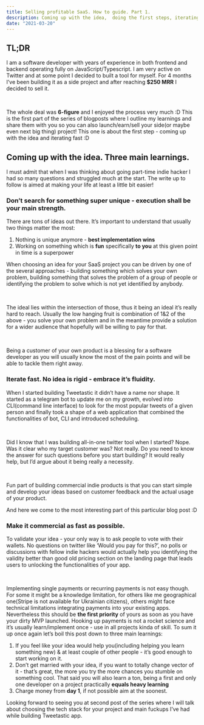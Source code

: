 ```yaml
---
title: Selling profitable SaaS. How to guide. Part 1.
description: Coming up with the idea,  doing the first steps, iterating fast on the project.
date: "2021-03-20"
---
```


## TL;DR

I am a software developer with years of experience in both frontend and backend operating fully on JavaScript/Typescript. I am very active on Twitter and at some point I decided to built a tool for myself. For 4 months I’ve been building it as a side project and after reaching **$250 MRR** I decided to sell it.

<br />

The whole deal was **6-figure** and I enjoyed the process very much :D This is the first part of the series of blogposts where I outline my learnings and share them with you so you can also launch/earn/sell your side(or maybe even next big thing) project! This one is about the first step - coming up with the idea and iterating fast :D

## Coming up with the idea. Three main learnings.

I must admit that when I was thinking about going part-time indie hacker I had so many questions and struggled much at the start. The write up to follow is aimed at making your life at least a little bit easier!

### Don’t search for something super unique - execution shall be your main strength.

There are tons of ideas out there. It’s important to understand that usually two things matter the most:

1. Nothing is unique anymore - **best implementation wins**
2. Working on something which is **fun** specifically **to you** at this given point in time is a superpower

When choosing an idea for your SaaS project you can be driven by one of the several approaches - building something which solves your own problem, building something that solves the problem of a group of people or identifying the problem to solve which is not yet identified by anybody.

<br />

The ideal lies within the intersection of those, thus it being an ideal it’s really hard to reach. Usually the low hanging fruit is combination of 1&2 of the above - you solve your own problem and in the meantime provide a solution for a wider audience that hopefully will be willing to pay for that.

<br />

Being a customer of your own product is a blessing for a software developer as you will usually know the most of the pain points and will be able to tackle them right away.

### Iterate fast. No idea is rigid - embrace it’s fluidity.

When I started building Tweetastic it didn’t have a name nor shape. It started as a telegram bot to update me on my growth, evolved into CLI(command line interface) to look for the most popular tweets of a given person and finally took a shape of a web application that combined the functionalities of bot, CLI and introduced scheduling.

<br />

Did I know that I was building all-in-one twitter tool when I started? Nope. Was it clear who my target customer was? Not really. Do you need to know the answer for such questions before you start building? It would really help, but I’d argue about it being really a necessity.

<br />

Fun part of building commercial indie products is that you can start simple and develop your ideas based on customer feedback and the actual usage of your product.

And here we come to the most interesting part of this particular blog post :D

### Make it commercial as fast as possible.

To validate your idea - your only way is to ask people to vote with their wallets. No questions on twitter like ‘Would you pay for this?’, no polls or discussions with fellow indie hackers would actually help you identifying the validity better than good old pricing section on the landing page that leads users to unlocking the functionalities of your app.

<br />

Implementing single payments or recurring payments is not easy though. For some it might be a knowledge limitation, for others like me geographical one(Stripe is not available for Ukrainian citizens), others might face technical limitations integrating payments into your existing apps. Nevertheless this should be **the first priority** of yours as soon as you have your dirty MVP launched. Hooking up payments is not a rocket science and it’s usually learn/implement once - use in all projects kinda of skill. To sum it up once again let’s boil this post down to three main learnings:

1. If you feel like your idea would help you(including helping you learn something new) & at least couple of other people - it’s good enough to start working on it.
2. Don’t get married with your idea, if you want to totally change vector of it - that’s great, the more you try the more chances you stumble on something cool. That said you will also learn a ton, being a first and only one developer on a project practically **equals heavy learning**
3. Charge money from **day 1**, if not possible aim at the soonest.

Looking forward to seeing you at second post of the series where I will talk about choosing the tech stack for your project and main fuckups I’ve had while building Tweetastic app.

<MdxNewsletter />
